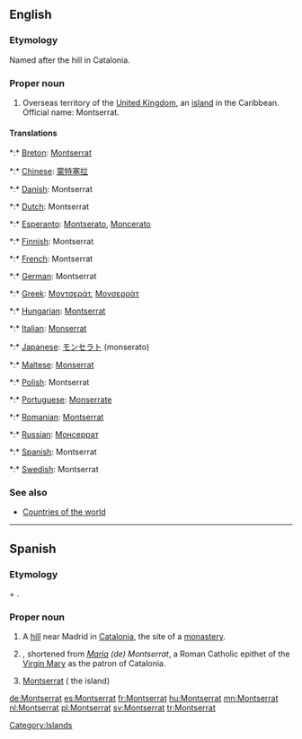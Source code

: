 ==English==

===Etymology===
Named after the hill in Catalonia.

===Proper noun===
{{en-proper noun}}

# Overseas territory of the [[United Kingdom]], an [[island]] in the Caribbean. Official name: Montserrat.

====Translations====
{{trans-top|island}}
*:* [[Breton]]: [[Montserrat]]
*:* [[Chinese]]: [[蒙特塞拉]]
*:* [[Danish]]: Montserrat
*:* [[Dutch]]: Montserrat
*:* [[Esperanto]]: [[Montserato]], [[Moncerato]]
*:* [[Finnish]]: Montserrat
*:* [[French]]: Montserrat
*:* [[German]]: Montserrat
*:* [[Greek]]: [[Μοντσεράτ]], [[Μονσερράτ]]
*:* [[Hungarian]]: [[Montserrat]]
*:* [[Italian]]: [[Monserrat]]
*:* [[Japanese]]: [[モンセラト]] (monserato)
*:* [[Maltese]]: [[Monserrat]]
*:* [[Polish]]: Montserrat
*:* [[Portuguese]]: [[Monserrate]]
*:* [[Romanian]]: [[Montserrat]]
*:* [[Russian]]: [[Монсеррат]]
*:* [[Spanish]]: Montserrat
*:* [[Swedish]]: Montserrat
{{trans-mid}}
{{trans-bottom}}

===See also===
* [[Appendix:Countries of the world|Countries of the world]]

[[Category:Islands]]

----

==Spanish==

===Etymology===
{{etyl|ca|es}} {{term|mont||hill|lang=ca}} + {{term|serrat||jagged|lang=ca}}.

===Proper noun===
{{es-proper noun|f}}

# A [[hill]] near Madrid in [[Catalonia]], the site of a [[monastery]].
# {{given name|female|lang=es}}, shortened from ''[[María]] (de) Montserrat'', a Roman Catholic epithet of the [[Virgin Mary]] as the patron of Catalonia.
# [[#English|Montserrat]] ( the island)

[[de:Montserrat]]
[[es:Montserrat]]
[[fr:Montserrat]]
[[hu:Montserrat]]
[[mn:Montserrat]]
[[nl:Montserrat]]
[[pl:Montserrat]]
[[sv:Montserrat]]
[[tr:Montserrat]]